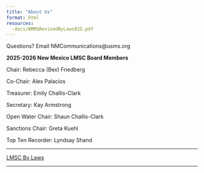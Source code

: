 ```yaml
---
title: "About Us"
format: html
resources: 
  -docs/NMMSRevisedByLaws825.pdf
---
```


Questions? Email NMCommunications\@usms.org

**2025-2026 New Mexico LMSC Board Members**

Chair: Rebecca (Bex) Friedberg

Co-Chair: Alex Palacios

Treasurer: Emily Challis-Clark

Secretary: Kay Armstrong

Open Water Chair: Shaun Challis-Clark

Sanctions Chair: Greta Kuehl

Top Ten Recorder: Lyndsay Shand

---

[LMSC By Laws](docs/NMMSRevisedByLaws825.pdf)

---
